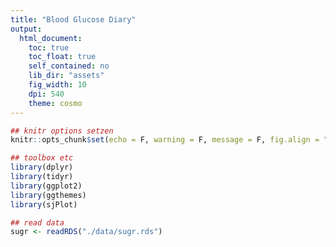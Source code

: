 ```yaml
---
title: "Blood Glucose Diary"
output: 
  html_document:
    toc: true
    toc_float: true
    self_contained: no
    lib_dir: "assets"
    fig_width: 10
    dpi: 540
    theme: cosmo
---
```


```r
## knitr options setzen
knitr::opts_chunk$set(echo = F, warning = F, message = F, fig.align = "center")

## toolbox etc
library(dplyr)
library(tidyr)
library(ggplot2)
library(ggthemes)
library(sjPlot)

## read data
sugr <- readRDS("./data/sugr.rds")
```